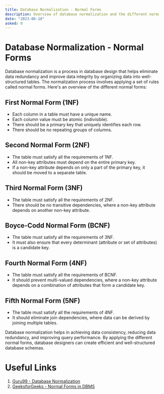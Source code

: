 ```yaml
---
title: Database Normalization - Normal Forms
description: Overview of database normalization and the different normal forms.
date: "2023-06-18"
asked: 0
---
```


# Database Normalization - Normal Forms

Database normalization is a process in database design that helps eliminate data redundancy and improve data integrity by organizing data into well-structured tables. The normalization process involves applying a set of rules called normal forms. Here's an overview of the different normal forms:

## First Normal Form (1NF)

- Each column in a table must have a unique name.
- Each column value must be atomic (indivisible).
- There should be a primary key that uniquely identifies each row.
- There should be no repeating groups of columns.

## Second Normal Form (2NF)

- The table must satisfy all the requirements of 1NF.
- All non-key attributes must depend on the entire primary key.
- If a non-key attribute depends on only a part of the primary key, it should be moved to a separate table.

## Third Normal Form (3NF)

- The table must satisfy all the requirements of 2NF.
- There should be no transitive dependencies, where a non-key attribute depends on another non-key attribute.

## Boyce-Codd Normal Form (BCNF)

- The table must satisfy all the requirements of 3NF.
- It must also ensure that every determinant (attribute or set of attributes) is a candidate key.

## Fourth Normal Form (4NF)

- The table must satisfy all the requirements of BCNF.
- It should prevent multi-valued dependencies, where a non-key attribute depends on a combination of attributes that form a candidate key.

## Fifth Normal Form (5NF)

- The table must satisfy all the requirements of 4NF.
- It should eliminate join dependencies, where data can be derived by joining multiple tables.

Database normalization helps in achieving data consistency, reducing data redundancy, and improving query performance. By applying the different normal forms, database designers can create efficient and well-structured database schemas.

# Useful Links

1. [Guru99 - Database Normalization](https://www.guru99.com/database-normalization.html)
2. [GeeksforGeeks - Normal Forms in DBMS](https://www.geeksforgeeks.org/normal-forms-in-dbms/)
